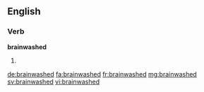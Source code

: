 ==English==

===Verb===
'''brainwashed'''
# {{past of|brainwash}}

[[de:brainwashed]]
[[fa:brainwashed]]
[[fr:brainwashed]]
[[mg:brainwashed]]
[[sv:brainwashed]]
[[vi:brainwashed]]